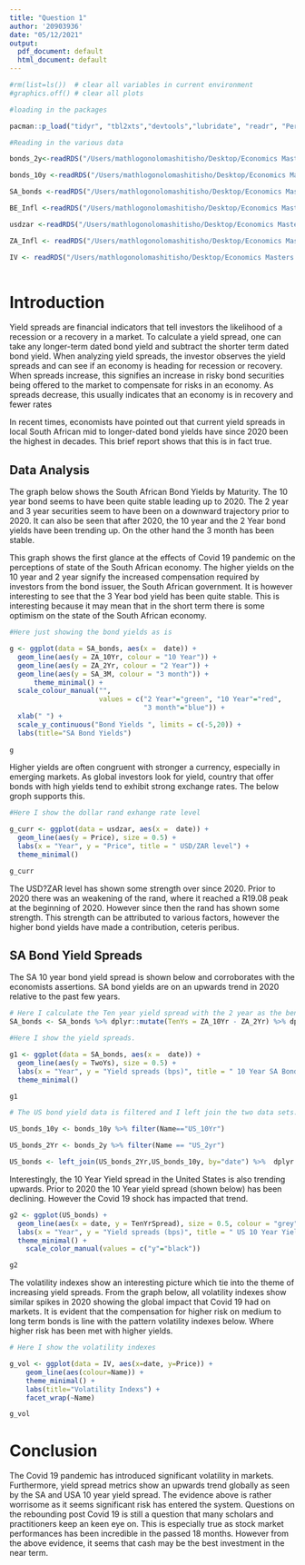 ```yaml
---
title: "Question 1"
author: '20903936'
date: "05/12/2021"
output:
  pdf_document: default
  html_document: default
---
```


```r

#rm(list=ls())  # clear all variables in current environment
#graphics.off() # clear all plots

```


```r


#loading in the packages

pacman::p_load("tidyr", "tbl2xts","devtools","lubridate", "readr", "PerformanceAnalytics", "ggplot2", "dplyr","tidyverse","xts")

#Reading in the various data 

bonds_2y<-readRDS("/Users/mathlogonolomashitisho/Desktop/Economics Masters /Semester 2/Fin Metrics/Financial Econometrics Practical/data/bonds_2y.rds", refhook = NULL)

bonds_10y <-readRDS("/Users/mathlogonolomashitisho/Desktop/Economics Masters /Semester 2/Fin Metrics/Financial Econometrics Practical/data/bonds_10y.rds", refhook = NULL)

SA_bonds <-readRDS("/Users/mathlogonolomashitisho/Desktop/Economics Masters /Semester 2/Fin Metrics/Financial Econometrics Practical/data/SA_bonds.rds", refhook = NULL)   

BE_Infl <-readRDS("/Users/mathlogonolomashitisho/Desktop/Economics Masters /Semester 2/Fin Metrics/Financial Econometrics Practical/data/BE_Infl.rds", refhook = NULL)   

usdzar <-readRDS("/Users/mathlogonolomashitisho/Desktop/Economics Masters /Semester 2/Fin Metrics/Financial Econometrics Practical/data/usdzar.rds", refhook = NULL) 

ZA_Infl <- readRDS("/Users/mathlogonolomashitisho/Desktop/Economics Masters /Semester 2/Fin Metrics/Financial Econometrics Practical/data/ZA_Infl.rds", refhook = NULL) 

IV <- readRDS("/Users/mathlogonolomashitisho/Desktop/Economics Masters /Semester 2/Fin Metrics/Financial Econometrics Practical/data/IV.rds", refhook = NULL) 
   
```

# Introduction

Yield spreads are financial indicators that tell investors the likelihood of a recession or a recovery in a market. To calculate a yield spread, one can take any longer-term dated bond yield and subtract the shorter term dated bond yield. When analyzing yield spreads, the investor observes the yield spreads and can see if an economy is heading for recession or recovery. When spreads increase, this signifies an increase in risky bond securities being offered to the market to compensate for risks in an economy. As spreads decrease, this usually indicates that an economy is in recovery and fewer rates

In recent times, economists have pointed out that current yield spreads in local South African mid to longer-dated bond yields have since 2020 been the highest in decades. This brief report shows that this is in fact true. 

## Data Analysis

The graph below shows the South African Bond Yields by Maturity. The 10 year bond seems to have been quite stable leading up to 2020. The 2 year and 3 year securities seem to have been on a downward trajectory prior to 2020. It can also be seen that after 2020, the 10 year and the 2 Year bond yields have been trending up. On the other hand the 3 month has been stable.

This graph shows the first glance at the effects of Covid 19 pandemic on the perceptions of state of the South African economy. The higher yields on the 10 year and 2 year signify the increased compensation required by investors from the bond issuer, the South African government. It is however interesting to see that the 3 Year bod yield has been quite stable. This is interesting because it may mean that in the short term there is some optimism on the state of the South African economy. 


```r

#Here just showing the bond yields as is

g <- ggplot(data = SA_bonds, aes(x =  date)) +
  geom_line(aes(y = ZA_10Yr, colour = "10 Year")) +
  geom_line(aes(y = ZA_2Yr, colour = "2 Year")) +
  geom_line(aes(y = SA_3M, colour = "3 month")) +
      theme_minimal() +
  scale_colour_manual("", 
                      values = c("2 Year"="green", "10 Year"="red", 
                                 "3 month"="blue")) +
  xlab(" ") +
  scale_y_continuous("Bond Yields ", limits = c(-5,20)) + 
  labs(title="SA Bond Yields")
    
g
```

Higher yields are often congruent with stronger a currency, especially in emerging markets. As global investors look for yield, country that offer bonds with high yields tend to exhibit strong exchange rates. The below groph supports this.

```r
#Here I show the dollar rand exhange rate level

g_curr <- ggplot(data = usdzar, aes(x =  date)) +
  geom_line(aes(y = Price), size = 0.5) +
  labs(x = "Year", y = "Price", title = " USD/ZAR level") +
  theme_minimal()

g_curr

```
The USD?ZAR level has shown some strength over since 2020. Prior to 2020 there was an weakening of the rand, where it reached a R19.08 peak at the beginning of 2020. However since then the rand has shown some strength. This strength can be attributed to various factors, however the higher bond yields have made a contribution, ceteris peribus. 

## SA Bond Yield Spreads

The SA 10 year bond yield spread is shown below and corroborates with the economists assertions. SA bond yields are on an upwards trend in 2020 relative to the past few years. 


```r
# Here I calculate the Ten year yield spread with the 2 year as the benchmark
SA_bonds <- SA_bonds %>% dplyr::mutate(TenYs = ZA_10Yr - ZA_2Yr) %>% dplyr::mutate(TwoYs = ZA_2Yr - SA_3M) %>% dplyr::mutate(ThreeMs = SA_3M - ZA_10Yr)
```

```r

#Here I show the yield spreads. 

g1 <- ggplot(data = SA_bonds, aes(x =  date)) +
  geom_line(aes(y = TwoYs), size = 0.5) +
  labs(x = "Year", y = "Yield spreads (bps)", title = " 10 Year SA Bond Yield Spread") +
  theme_minimal()

g1

```

```r

# The US bond yield data is filtered and I left join the two data sets. 

US_bonds_10y <- bonds_10y %>% filter(Name=="US_10Yr")

US_bonds_2Yr <- bonds_2y %>% filter(Name == "US_2yr")

US_bonds <- left_join(US_bonds_2Yr,US_bonds_10y, by="date") %>%  dplyr::mutate(TenYrSpread = Bond_10Yr - Bond_2Yr)

```

Interestingly, the 10 Year Yield spread in the United States is also trending upwards. Prior to 2020 the 10 Year yield spread (shown below) has been declining. However the Covid 19 shock has impacted that trend. 

```r

g2 <- ggplot(US_bonds) +
  geom_line(aes(x = date, y = TenYrSpread), size = 0.5, colour = "grey") +
  labs(x = "Year", y = "Yield spreads (bps)", title = " US 10 Year Yield Spreads") +
  theme_minimal() +
    scale_color_manual(values = c("y"="black"))  

g2

```

The volatility indexes show an interesting picture which tie into the theme of increasing yield spreads. From the graph below, all volatility indexes show similar spikes in 2020 showing the global impact that Covid 19 had on markets. It is evident that the compensation for higher risk on medium to long term bonds is line with the pattern volatility indexes below. Where higher risk has been met with higher yields. 

```r
# Here I show the volatility indexes 

g_vol <- ggplot(data = IV, aes(x=date, y=Price)) + 
    geom_line(aes(colour=Name)) +
    theme_minimal() +
    labs(title="Volatility Indexs") +
    facet_wrap(~Name)

g_vol

```


# Conclusion 

The Covid 19 pandemic has introduced significant  volatility in markets. Furthermore, yield spread metrics show an upwards trend globally as seen by the SA and USA 10 year yield spread. The evidence above is rather worrisome as it seems significant risk has entered the system. Questions on the rebounding post Covid 19 is still a question that many scholars and practitioners keep an keen eye on. This is especially true as stock market performances has been incredible in the passed 18 months. However from the above evidence, it seems that cash may be the best investment in the near term.  
